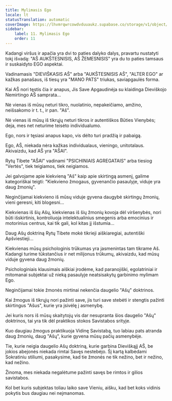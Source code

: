 ```yaml
---
title: Mylimasis Ego
locale: lt
statusTranslation: automatic
coverImage: https://lhvmrqwrcowdvduuaukz.supabase.co/storage/v1/object/public/strapi-uploads/small_cover-tratado-de-psicologia-revolucionaria.webp-5e15e1cec4e0ebebcde5d7fc7565d8fd.webp
sidebar:
    label: 11. Mylimasis Ego
    order: 11
---
```

Kadangi viršus ir apačia yra dvi to paties dalyko dalys, pravartu nustatyti tokį išvadą: "AŠ AUKŠTESNISIS, AŠ ŽEMESNISIS" yra du to paties tamsaus ir suskaidyto EGO aspektai.

Vadinamasis "DIEVIŠKASIS AŠ" arba "AUKŠTESNISIS AŠ", "ALTER EGO" ar kažkas panašaus, iš tiesų yra "MANO PATS" triukas, saviapgaulės forma.

Kai AŠ nori tęstis čia ir anapus, Jis Save Apgaudinėja su klaidinga Dieviškojo Nemirtingo AŠ samprata...

Nė vienas iš mūsų neturi tikro, nuolatinio, nepakeičiamo, amžino, neišsakomo ir t. t., ir pan. "Aš".

Nė vienas iš mūsų iš tikrųjų neturi tikros ir autentiškos Būties Vienybės; deja, mes net neturime teisėto individualumo.

Ego, nors ir tęsiasi anapus kapo, vis dėlto turi pradžią ir pabaigą.

Ego, AŠ, niekada nėra kažkas individualaus, vieningo, unitotalaus. Akivaizdu, kad AŠ yra "AŠAI".

Rytų Tibete "AŠAI" vadinami "PSICHINIAIS AGREGATAIS" arba tiesiog "Vertės", tiek teigiamos, tiek neigiamos.

Jei galvojame apie kiekvieną "Aš" kaip apie skirtingą asmenį, galime kategoriškai teigti: "Kiekvieno žmogaus, gyvenančio pasaulyje, viduje yra daug žmonių".

Neginčijamai kiekvieno iš mūsų viduje gyvena daugybė skirtingų žmonių, vieni geresni, kiti blogesni...

Kiekvienas iš šių Ašų, kiekvienas iš šių žmonių kovoja dėl viršenybės, nori būti išskirtinis, kontroliuoja intelektualinius smegenis arba emocinius ir motorinius centrus, kai tik gali, kol kitas jį išstumia...

Daug Ašų doktriną Rytų Tibete mokė tikrieji aiškiaregiai, autentiški Apšviestieji...

Kiekvienas mūsų psichologinis trūkumas yra įasmenintas tam tikrame Aš. Kadangi turime tūkstančius ir net milijonus trūkumų, akivaizdu, kad mūsų viduje gyvena daug žmonių.

Psichologiniais klausimais aiškiai įrodėme, kad paranojiški, egolatriniai ir mitomanai subjektai už nieką pasaulyje neatsisakytų garbinimo mylimam Ego.

Neginčijamai tokie žmonės mirtinai nekenčia daugelio "Ašų" doktrinos.

Kai žmogus iš tikrųjų nori pažinti save, jis turi save stebėti ir stengtis pažinti skirtingus "Ašus", kurie yra įsivėlę į asmenybę.

Jei kuris nors iš mūsų skaitytojų vis dar nesupranta šios daugelio "Ašų" doktrinos, tai yra tik dėl praktikos stokos Savistabos srityje.

Kuo daugiau žmogus praktikuoja Vidinę Savistabą, tuo labiau pats atranda daug žmonių, daug "Ašų", kurie gyvena mūsų pačių asmenybėje.

Tie, kurie neigia daugelio Ašų doktriną, kurie garbina Dieviškąjį AŠ, be jokios abejonės niekada rimtai Savęs nestebėjo. Šį kartą kalbėdami Sokratiniu stiliumi, pasakysime, kad tie žmonės ne tik nežino, bet ir nežino, kad nežino.

Žinoma, mes niekada negalėtume pažinti savęs be rimtos ir gilios savistabos.

Kol bet kuris subjektas toliau laiko save Vieniu, aišku, kad bet koks vidinis pokytis bus daugiau nei neįmanomas.


